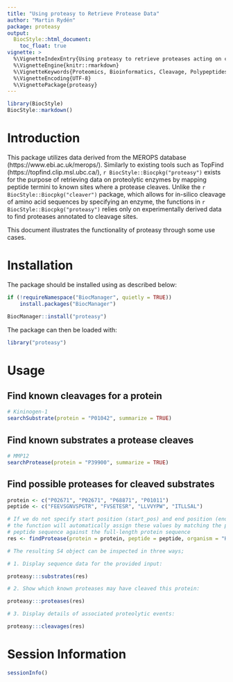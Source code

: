 ```yaml
---
title: "Using proteasy to Retrieve Protease Data"
author: "Martin Rydén"
package: proteasy
output:
  BiocStyle::html_document:
    toc_float: true
vignette: >
  %\VignetteIndexEntry{Using proteasy to retrieve proteases acting on cleavage sites}
  %\VignetteEngine{knitr::rmarkdown}
  %\VignetteKeywords{Proteomics, Bioinformatics, Cleavage, Polypeptides, MEROPS, Proteases}
  %\VignetteEncoding{UTF-8}
  %\VignettePackage{proteasy}
---
```


```r
library(BiocStyle)
BiocStyle::markdown()
```

# Introduction

This package utilizes data derived from the MEROPS database (https://www.ebi.ac.uk/merops/). Similarly to existing tools such as TopFind (https://topfind.clip.msl.ubc.ca/), `r BiocStyle::Biocpkg("proteasy")` exists for the purpose of retrieving data on proteolytic enzymes by mapping peptide termini to known sites where a protease cleaves. Unlike the `r BiocStyle::Biocpkg("cleaver")` package, which allows for in-silico cleavage of amino acid sequences by specifying an enzyme, the functions in `r BiocStyle::Biocpkg("proteasy")` relies only on experimentally derived data to find proteases annotated to cleavage sites.

This document illustrates the functionality of proteasy through some use cases.

# Installation

The package should be installed using as described below:

```r

if (!requireNamespace("BiocManager", quietly = TRUE))
    install.packages("BiocManager")

BiocManager::install("proteasy")

```

The package can then be loaded with:

```r

library("proteasy")

```

# Usage

## Find known cleavages for a protein

```r

# Kininogen-1
searchSubstrate(protein = "P01042", summarize = TRUE)

```


## Find known substrates a protease cleaves

```r

# MMP12
searchProtease(protein = "P39900", summarize = TRUE)

```

## Find possible proteases for cleaved substrates

```r

protein <- c("P02671", "P02671", "P68871", "P01011")
peptide <- c("FEEVSGNVSPGTR", "FVSETESR", "LLVVYPW", "ITLLSAL")

# If we do not specify start position (start_pos) and end position (end_pos),
# the function will automatically assign these values by matching the provided
# peptide sequence against the full-length protein sequence
res <- findProtease(protein = protein, peptide = peptide, organism = "Homo sapiens")

# The resulting S4 object can be inspected in three ways;

# 1. Display sequence data for the provided input:

proteasy:::substrates(res)

# 2. Show which known proteases may have cleaved this protein:

proteasy:::proteases(res)

# 3. Display details of associated proteolytic events:

proteasy:::cleavages(res)


```


# Session Information

```r
sessionInfo()
```
